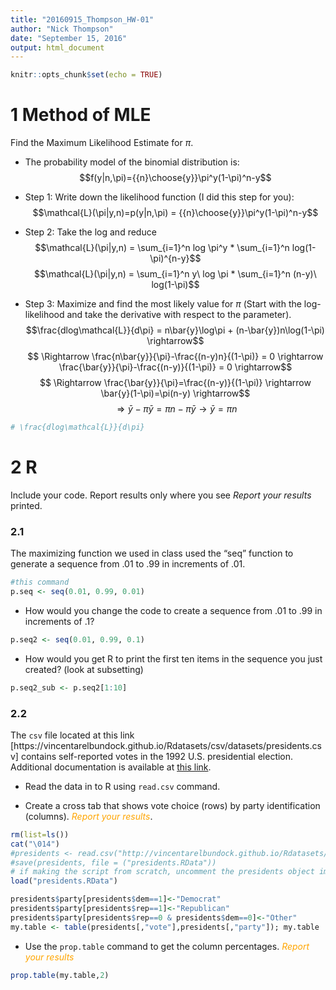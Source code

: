 ```yaml
---
title: "20160915_Thompson_HW-01"
author: "Nick Thompson"
date: "September 15, 2016"
output: html_document
---
```


```r
knitr::opts_chunk$set(echo = TRUE)
```
# 1 Method of MLE

Find the Maximum Likelihood Estimate for $\pi$.

* The probability model of the binomial distribution is:  
$$f(y|n,\pi)={{n}\choose{y}}\pi^y(1-\pi)^n-y$$

* Step 1:  Write down the likelihood function (I did this step for you):
$$\mathcal{L}(\pi|y,n)=p(y|n,\pi) = {{n}\choose{y}}\pi^y(1-\pi)^n-y$$

* Step 2:  Take the log and reduce
$$\mathcal{L}(\pi|y,n) = \sum_{i=1}^n log \pi^y * \sum_{i=1}^n log(1-\pi)^{n-y}$$
$$\mathcal{L}(\pi|y,n) = \sum_{i=1}^n y\ log \pi * \sum_{i=1}^n (n-y)\ log(1-\pi)$$

* Step 3:  Maximize and find the most likely value for $\pi$ (Start with the log-likelihood and take the derivative with respect to the parameter).
$$\frac{dlog\mathcal{L}}{d\pi} = n\bar{y}\log\pi + (n-\bar{y})n\log(1-\pi) \rightarrow$$
$$ \Rightarrow \frac{n\bar{y}}{\pi}-\frac{(n-y)n}{(1-\pi)} = 0 \rightarrow \frac{\bar{y}}{\pi}-\frac{(n-y)}{(1-\pi)} = 0 \rightarrow$$
$$ \Rightarrow \frac{\bar{y}}{\pi}=\frac{(n-y)}{(1-\pi)} \rightarrow \bar{y}(1-\pi)=\pi(n-y) \rightarrow$$
$$ \Rightarrow \bar{y}-\pi\bar{y} = \pi n - \pi \bar{y} \rightarrow \bar{y} = \pi n$$

```r
# \frac{dlog\mathcal{L}}{d\pi}
```
# 2 R

Include your code.  Report results only where you see *Report your results* printed.

### 2.1 

The maximizing function we used in class used the "seq" function to generate a sequence from .01 to .99 in increments of .01.

```r
#this command
p.seq <- seq(0.01, 0.99, 0.01)
```

* How would you change the code to create a sequence from .01 to .99 in increments of .1?

```r
p.seq2 <- seq(0.01, 0.99, 0.1)
```

* How would you get R to print the first ten items in the sequence you just created? (look at subsetting)

```r
p.seq2_sub <- p.seq2[1:10]
```

### 2.2

The `csv` file located at this link [https://vincentarelbundock.github.io/Rdatasets/csv/datasets/presidents.csv] contains self-reported votes in the 1992 U.S. presidential election.  Additional documentation is available at [this link](http://vincentarelbundock.github.io/Rdatasets/doc/pscl/vote92.html).

* Read the data in to R using `read.csv` command.

* Create a cross tab that shows vote choice (rows) by party identification (columns). *<span style="color:orange">Report your results</span>*.

```r
rm(list=ls())
cat("\014")
#presidents <- read.csv("http://vincentarelbundock.github.io/Rdatasets/csv/pscl/vote92.csv")
#save(presidents, file = ("presidents.RData"))
# if making the script from scratch, uncomment the presidents object immediately above then run load() below.  All times after the first time just load("presidents.RData")
load("presidents.RData")
```

```r
presidents$party[presidents$dem==1]<-"Democrat"
presidents$party[presidents$rep==1]<-"Republican"
presidents$party[presidents$rep==0 & presidents$dem==0]<-"Other"
my.table <- table(presidents[,"vote"],presidents[,"party"]); my.table

```


* Use the `prop.table` command to get the column percentages. *<span style="color:orange">Report your results</span>*
```r
prop.table(my.table,2)
```


